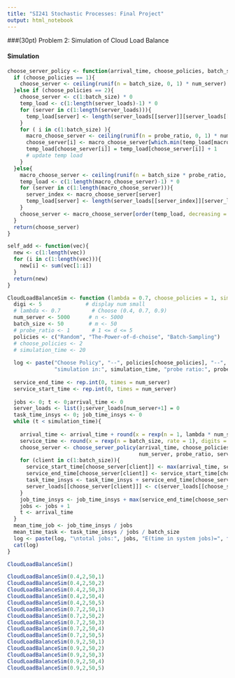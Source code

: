 ```yaml
---
title: "SI241 Stochastic Processes: Final Project"
output: html_notebook
---
```


###(30pt) Problem 2: Simulation of Cloud Load Balance


#### Simulation
```R
choose_server_policy <- function(arrival_time, choose_policies, batch_size, num_server, probe_ratio, server_loads, service_time){
  if (choose_policies == 1){
    choose_server <- ceiling(runif(n = batch_size, 0, 1) * num_server)
  }else if (choose_policies == 2){
    choose_server <- c(1:batch_size) * 0
    temp_load <- c(1:length(server_loads)-1) * 0
    for (server in c(1:length(server_loads))){
      temp_load[server] <- length(server_loads[[server]][server_loads[[server]] >= arrival_time])
    }
    for ( i in c(1:batch_size) ){
      macro_choose_server <- ceiling(runif(n = probe_ratio, 0, 1) * num_server)
      choose_server[i] <- macro_choose_server[which.min(temp_load[macro_choose_server])]
      temp_load[choose_server[i]] = temp_load[choose_server[i]] + 1
      # update temp load
    }
  }else{
    macro_choose_server <- ceiling(runif(n = batch_size * probe_ratio, 0, 1) * num_server)
    temp_load <- c(1:length(macro_choose_server)-1) * 0
    for (server in c(1:length(macro_choose_server))){
      server_index <- macro_choose_server[server]
      temp_load[server] <- length(server_loads[[server_index]][server_loads[[server_index]] >= arrival_time])
    }
    choose_server <- macro_choose_server[order(temp_load, decreasing = FALSE)][1:batch_size]
  }
  return(choose_server)
}
```

```R
self_add <- function(vec){
  new <- c(1:length(vec))
  for (i in c(1:length(vec))){
    new[i] <- sum(vec[1:i])
  }
  return(new)
}
```






```R
CloudLoadBalanceSim <- function (lambda = 0.7, choose_policies = 1, simulation_time = 20, probe_ratio = 1){
  digi <- 5              # display num small
  # lambda <- 0.7          # Choose (0.4, 0.7, 0.9)
  num_server <- 5000      # n <- 5000
  batch_size <- 50        # m <- 50
  # probe_ratio <- 1       # 1 <= d <= 5
  policies <- c("Random", "The-Power-of-d-choise", "Batch-Sampling")
  # choose_policies <- 2
  # simulation_time <- 20
  
  log <- paste("Choose Policy", "--", policies[choose_policies], "--", "lambda:", lambda, 
               "simulation in:", simulation_time, "probe ratio:", probe_ratio)
  
  service_end_time <- rep.int(0, times = num_server)
  service_start_time <- rep.int(0, times = num_server)
  
  jobs <- 0; t <- 0;arrival_time <- 0
  server_loads <- list();server_loads[num_server+1] = 0
  task_time_insys <- 0; job_time_insys <- 0
  while (t < simulation_time){
    
    arrival_time <- arrival_time + round(x = rexp(n = 1, lambda * num_server / batch_size), digits = digi)
    service_time <- round(x = rexp(n = batch_size, rate = 1), digits = digi)
    choose_server <- choose_server_policy(arrival_time, choose_policies, batch_size, 
                                          num_server, probe_ratio, server_loads, service_time)
    for (client in c(1:batch_size)){
      service_start_time[choose_server[client]] <- max(arrival_time, service_end_time[choose_server[client]])
      service_end_time[choose_server[client]] <- service_start_time[choose_server[client]]  + service_time[client]
      task_time_insys <- task_time_insys + service_end_time[choose_server[client]] - arrival_time
      server_loads[[choose_server[client]]] <- c(server_loads[[choose_server[client]]],service_end_time[choose_server[client]])
    }
    job_time_insys <- job_time_insys + max(service_end_time[choose_server]) - arrival_time
    jobs <- jobs + 1
    t <- arrival_time
  }
  mean_time_job <- job_time_insys / jobs
  mean_time_task <- task_time_insys / jobs / batch_size
  log <- paste(log, "\ntotal jobs:", jobs, "E(time in system jobs)=", format(mean_time_job, nsmall = digi), "E(time in system task)=", format(mean_time_task, nsmall = digi),'\n')
  cat(log)  
}

CloudLoadBalanceSim()
```


```R
CloudLoadBalanceSim(0.4,2,50,1)
CloudLoadBalanceSim(0.4,2,50,2)
CloudLoadBalanceSim(0.4,2,50,3)
CloudLoadBalanceSim(0.4,2,50,4)
CloudLoadBalanceSim(0.4,2,50,5)
CloudLoadBalanceSim(0.7,2,50,1)
CloudLoadBalanceSim(0.7,2,50,2)
CloudLoadBalanceSim(0.7,2,50,3)
CloudLoadBalanceSim(0.7,2,50,4)
CloudLoadBalanceSim(0.7,2,50,5)
CloudLoadBalanceSim(0.9,2,50,1)
CloudLoadBalanceSim(0.9,2,50,2)
CloudLoadBalanceSim(0.9,2,50,3)
CloudLoadBalanceSim(0.9,2,50,4)
CloudLoadBalanceSim(0.9,2,50,5)

```